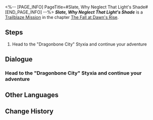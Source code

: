 <%-- [PAGE_INFO]
PageTitle=#Slate, Why Neglect That Light's Shade#
[END_PAGE_INFO] --%>
{{Stub|Dialogue.}}
{{Mission Infobox
|id            = 1040409
|title         = 
|image         = Mission Slate, Why Neglect That Light's Shade.png{{subst:void|<!--$UPLOAD:<<SpriteOutput/Chronicle/1040409.png>-<Mission Slate, Why Neglect That Light's Shade.png>-<Fate's Atlas Images>>-->}}
|type          = Trailblaze
|event_name    = 
|chapter       = The Fall at Dawn's Rise
|requirements  = [[Trailblaze Mission]] ''[[Poet, Speak of the Sky Through Me (II)]]'' completed
|summary       = Cipher delivers the Coreflame to Styxia, defeating all pursuing "Cleaners" &mdash; only to be relentlessly hunted by the Flame Reaver. She outwits them to protect the Coreflame but is fatally pierced by the Reaver. Recalling millennia-old memories, she whispers Aglaea's name and closes her eyes on the shores of the underworld.
|characters    = Trailblazer
|startLocation = [[Amphoreus]] - [["Dragonbone City" Styxia]]
|world         = Amphoreus
|area          = "Dragonbone City" Styxia
|prev          = Poet, Speak of the Sky Through Me (II)
|next          = Dawn, Shine at the World's End
|rewards       = Trailblaze EXP*500; Stellar Jade*60; Traveler's Guide*5; Refined Aether*5; Celestial Ambrosia*200; Daythunder Rhapsody (Disk)*1 { text = ''Daythunder Rhapsody'' }; Credit*60,000
}}
'''''Slate, Why Neglect That Light's Shade''''' is a [[Trailblaze Mission]] in the chapter [[The Fall at Dawn's Rise]].

==Steps==
# Head to the "Dragonbone City" Styxia and continue your adventure

<!--
==Gameplay Notes==

--><!--
==Trial Character==

-->
==Dialogue==
{{Stub Dialogue}}
===Head to the "Dragonbone City" Styxia and continue your adventure{{subst:void|<!--104040901-->}}===
{{Mission Description|type=trailblaze|location="Dragonbone City" Styxia|Cipher brought Kephale's Coreflame to Styxia for safeguarding, then single-handedly fended off the Cleaners who sought to seize it. Yet the threat goes beyond the Council's assassins, for at the same moment, the Flame Reaver's figure has settled upon the nether shore.}}
{{Dialogue Start}}
:{{tx}}
{{Dialogue End}}

==Other Languages==
{{Other Languages
|en   = Slate, Why Neglect That Light's Shade
|zhs  = 石板啊，为何罔闻那灯影
|zht  = 石板啊，為何罔聞那燈影
|ja   = 石板よ、なぜ灯火に耳を傾けない
|ko   = 석판이여, 왜 등불에 비친 그림자를 무시하는가
|es   = Losa, ¿por qué descuidas esa sombra?
|fr   = Pourquoi négliger l'ombre de cette lumière&nbsp;?
|ru   = О каменная плита, зачем ты заслоняешь свет
|th   = แผ่นหินเอ๋ย ไยจึงไม่แยแสในเงาโคม
|vi   = Hỡi phiến đá, cớ sao chẳng lắng nghe ánh đèn
|de   = O Steinplatte, warum den Schatten des Lichts vernachlässigen
|id   = Prasasti, Mengapa Engkau Mengabaikan Bayang Lampu Itu
|pt   = Tabuleta, Por Que Negligenciar a Sombra Dessa Luz
}}

==Change History==
{{Change History|3.3}}
